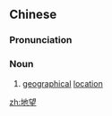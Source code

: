 ==Chinese==
{{zh-forms}}

===Pronunciation===
{{zh-pron
|m=dìwàng
|c=dei6 mong6
|cat=n
}}

===Noun===
{{zh-noun}}

# {{lb|zh|literary}} [[geographical]] [[location]]

[[zh:地望]]